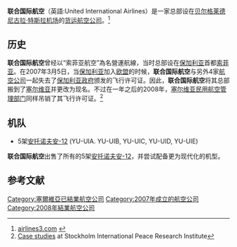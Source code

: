 {{copyedit|time=2016-09-11T06:12:48+00:00}}
{{about|[[塞尔维亚|塞尔维亚]]一家[[航空公司|航空公司]]|其他国家同名的航空公司|联合航空 (消歧义)|[[俄羅斯|俄羅斯]]一家[[飛行器|飛行器]]製造公司|聯合航空製造公司}}
{{Infobox Airline |
airline= 联合国际航空 <br> United International Airlines| 
logo=| 
logo_size=125px| 
IATA=-|
ICAO=UIL|
callsign=UNITED LINER|
parent=|
founded=2007|
ceased=2008|
headquarters=[[塞爾維亞|塞爾維亞]][[贝尔格莱德|贝尔格莱德]]|
key_people=N/A|
hubs={{nowrap| [[贝尔格莱德尼古拉·特斯拉机场|贝尔格莱德尼古拉·特斯拉机场]]}}|
focus_cities=|
frequent_flyer=|
lounge=|
alliance=|
fleet_size=5|
destinations=Unscheduled charters|
website= N/A|
}}

'''联合国际航空'''（英語:United International Airlines）是一家总部设在[[贝尔格莱德尼古拉·特斯拉机场|贝尔格莱德尼古拉·特斯拉机场]]的[[货运航空公司|货运航空公司]]。<ref>[http://www.airlines3.com/serbia_airlines.htm airlines3.com] {{webarchive|url=https://web.archive.org/web/20120216133619/http://www.airlines3.com/serbia_airlines.htm |date=2012-02-16 }}</ref>

== 历史 ==
'''联合国际航空'''曾经以“索菲亚航空”為名營運航線，当时总部设在[[保加利亚|保加利亚]]首都[[索菲亚|索菲亚]]。在2007年3月5日，当[[保加利亚|保加利亚]]加入[[欧盟|欧盟]]的时候，'''联合国际航空'''与另外4家[[航空公司|航空公司]]一起失去了[[保加利亚|保加利亚]][[政府|政府]]颁发的飞行许可证。因此，'''联合国际航空'''将其总部搬到了[[塞尔维亚|塞尔维亚]]并更改为现名。不过在一年之后的2008年，[[塞尔维亚|塞尔维亚]][[民用航空管理部门|民用航空管理部门]]同样吊销了其飞行许可证。<ref>[http://www.sipri.org/research/security/transport/airtransport/eu/case_studies Case studies] {{Wayback|url=http://www.sipri.org/research/security/transport/airtransport/eu/case_studies |date=20160412011722 }} at Stockholm International Peace Research Institute</ref>

== 机队 ==
* 5架[[安托諾夫An-12|安托诺夫安-12]] (YU-UIA. YU-UIB, YU-UIC, YU-UID, YU-UIE)

'''联合国际航空'''出售了所有的5架[[安托諾夫An-12|安托诺夫安-12]]，并尝试配备更为现代化的机型。{{citation needed|date=May 2013}}

== 参考文献 ==
{{Reflist}}

[[Category:塞爾維亞已結業航空公司|Category:塞爾維亞已結業航空公司]]
[[Category:2007年成立的航空公司|Category:2007年成立的航空公司]]
[[Category:2008年結業航空公司|Category:2008年結業航空公司]]
